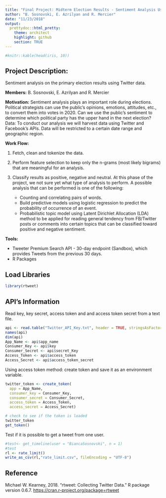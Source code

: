 ```yaml
---
title: "Final Project: Midterm Election Results - Sentiment Analysis Using Twitter's API"
author: "B. Sosnovski, E. Azrilyan and R. Mercier"
date: "11/23/2018"
output:
  prettydoc::html_pretty:
    theme: architect
    highlight: github
    section: TRUE
---
```


```r
#knitr::kable(head(iris, 10))
```

## Project Description: 

Sentiment analysis on the primary election results using Twitter data.

**Members:** B. Sosnovski, E. Azrilyan and R. Mercier

**Motivation:** Sentiment analysis plays an important role during elections. Political strategists can use the public’s opinions, emotions, attitudes, etc., to convert them into votes in 2020.
Can we use the public’s sentiment to determine which political party has the upper hand in the next election?
Data: To conduct our analysis we will harvest data using Twitter and Facebook’s APIs. Data will be restricted to a certain date range and geographic region. 

**Work Flow:** 

1. Fetch, clean and tokenize the data.
2. Perform feature selection to keep only the n-grams (most likely bigrams) that are meaningful for an analysis.
3. Classify results as positive, negative and neutral. At this phase of the project, we not sure yet what type of analysis to perform. A possible analysis that can be performed is one of the  following:

   + Counting and correlating pairs of words.
   + Build predictive models using logistic regression to predict the probability of occurrence of an event.
   + Probabilistic topic model using Latent Dirichlet Allocation (LDA) method to be applied for reading general tendency from FB/Twitter posts or comments into certain topics that can be classified toward positive and negative sentiment.
   
**Tools:**

+ Tweeter Premium Search API - 30-day endpoint (Sandbox), which provides Tweets from the previous 30 days.
+ R Packages

## Load Libraries
```r
library(rtweet)


```

## API's Information

Read key, key secret, access token and and access token secret from a text file.

```r
api <- read.table("Twitter_API_Key.txt", header = TRUE, stringsAsFactors = FALSE)
names(api)
dim(api)
App_Name <- api$app_name
Consumer_Key <- api$key
Consumer_Secret <- api$secret_Key
Access_Token <- api$access_token
Access_Secret <- api$access_token_secret
```

Using access token method: create token and save it as an environment variable.
```r
twitter_token <- create_token(
  app = App_Name,
  consumer_key = Consumer_Key,
  consumer_secret = Consumer_Secret,
  access_token = Access_Token,
  access_secret = Access_Secret)

# check to see if the token is loaded
twitter_token
get_token()

```

Test if it is possible to get a tweet from one user.

```r
#test<- get_timeline(user = "BiancaSosnovski", n = 1)
#test
rl <- rate_limit()
write_as_csv(rl,"rate_limit.csv", fileEncoding = "UTF-8")
```


## Reference

Michael W. Kearney, 2018. "rtweet: Collecting Twitter Data."  R package version 0.6.7. <https://cran.r-project.org/package=rtweet>
